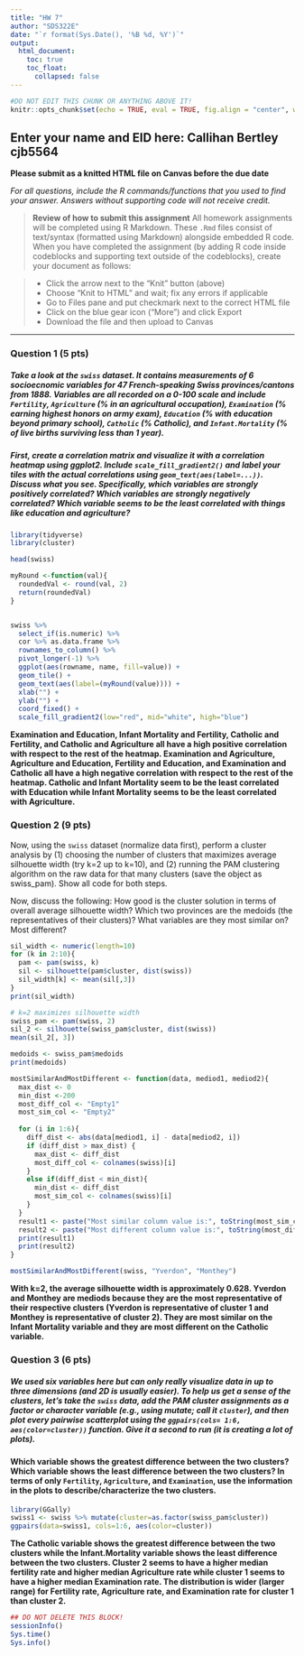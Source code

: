 ```yaml
---
title: "HW 7"
author: "SDS322E"
date: "`r format(Sys.Date(), '%B %d, %Y')`"
output:
  html_document:
    toc: true
    toc_float:
      collapsed: false
---
```


```r
#DO NOT EDIT THIS CHUNK OR ANYTHING ABOVE IT!
knitr::opts_chunk$set(echo = TRUE, eval = TRUE, fig.align = "center", warning = F, message = F, tidy=T, tidy.opts=list(width.cutoff=50), R.options=list(max.print=100,dplyr.print_max=100))
```

## Enter your name and EID here: Callihan Bertley cjb5564

**Please submit as a knitted HTML file on Canvas before the due date**

*For all questions, include the R commands/functions that you used to find your answer. Answers without supporting code will not receive credit.*

> **Review of how to submit this assignment**
> All homework assignments will be completed using R Markdown. These `.Rmd` files consist of text/syntax (formatted using Markdown) alongside embedded R code. 
> When you have completed the assignment (by adding R code inside codeblocks and supporting text outside of the codeblocks), create your document as follows:

> - Click the arrow next to the "Knit" button (above) 
> - Choose "Knit to HTML" and wait; fix any errors if applicable
> - Go to Files pane and put checkmark next to the correct HTML file
> - Click on the blue gear icon ("More") and click Export
> - Download the file and then upload to Canvas

---

### Question 1 (5 pts)

##### Take a look at the `swiss` dataset. It contains measurements of 6 socioecnomic variables for 47 French-speaking Swiss provinces/cantons from 1888. Variables are all recorded on a 0-100 scale and include `Fertility`, `Agriculture` (% in an agricultural occupation), `Examination` (% earning highest honors on army exam), `Education` (% with education beyond primary school), `Catholic` (% Catholic), and `Infant.Mortality` (% of live births surviving less than 1 year).

##### First, create a correlation matrix and visualize it with a correlation heatmap using ggplot2. Include `scale_fill_gradient2()` and label your tiles with the actual correlations using `geom_text(aes(label=...))`. Discuss what you see. Specifically, which variables are strongly positively correlated? Which variables are strongly negatively correlated? Which variable seems to be the least correlated with things like education and agriculture?

```R
library(tidyverse)
library(cluster)

head(swiss)

myRound <-function(val){
  roundedVal <- round(val, 2)
  return(roundedVal)
}


swiss %>% 
  select_if(is.numeric) %>% 
  cor %>% as.data.frame %>% 
  rownames_to_column() %>% 
  pivot_longer(-1) %>% 
  ggplot(aes(rowname, name, fill=value)) +
  geom_tile() + 
  geom_text(aes(label=(myRound(value)))) + 
  xlab("") + 
  ylab("") + 
  coord_fixed() + 
  scale_fill_gradient2(low="red", mid="white", high="blue")

```
**Examination and Education, Infant Mortality and Fertility, Catholic and Fertility, and Catholic and Agriculture all have a high positive correlation with respect to the rest of the heatmap. Examination and Agriculture, Agriculture and Education, Fertility and Education, and Examination and Catholic all have a high negative correlation with respect to the rest of the heatmap. Catholic and Infant Mortality seem to be the least correlated with Education while Infant Mortality seems to be the least correlated with Agriculture.**


### Question 2 (9 pts)

Now, using the `swiss` dataset (normalize data first), perform a cluster analysis by (1) choosing the number of clusters that maximizes average silhouette width (try k=2 up to k=10), and (2) running the PAM clustering algorithm on the raw data for that many clusters (save the object as swiss_pam). Show all code for both steps. 

Now, discuss the following: How good is the cluster solution in terms of overall average silhouette width? Which two provinces are the medoids (the representatives of their clusters)? What variables are they most similar on? Most different?

```R
sil_width <- numeric(length=10)
for (k in 2:10){
  pam <- pam(swiss, k)
  sil <- silhouette(pam$cluster, dist(swiss))
  sil_width[k] <- mean(sil[,3])
}
print(sil_width)

# k=2 maximizes silhouette width
swiss_pam <- pam(swiss, 2)
sil_2 <- silhouette(swiss_pam$cluster, dist(swiss))
mean(sil_2[, 3])

medoids <- swiss_pam$medoids
print(medoids)

mostSimilarAndMostDifferent <- function(data, mediod1, mediod2){
  max_dist <- 0
  min_dist <-200
  most_diff_col <- "Empty1"
  most_sim_col <- "Empty2"
  
  for (i in 1:6){
    diff_dist <- abs(data[mediod1, i] - data[mediod2, i])
    if (diff_dist > max_dist) {
      max_dist <- diff_dist
      most_diff_col <- colnames(swiss)[i]
    }
    else if(diff_dist < min_dist){
      min_dist <- diff_dist
      most_sim_col <- colnames(swiss)[i]
    }
  }
  result1 <- paste("Most similar column value is:", toString(most_sim_col))
  result2 <- paste("Most different column value is:", toString(most_diff_col))
  print(result1)
  print(result2)
}

mostSimilarAndMostDifferent(swiss, "Yverdon", "Monthey")
```

**With k=2, the average silhouette width is approximately 0.628. Yverdon and Monthey are mediods because they are the most representative of their respective clusters (Yverdon is representative of cluster 1 and Monthey is representative of cluster 2). They are most similar on the Infant Mortality variable and they are most different on the Catholic variable.**


### Question 3 (6 pts)

##### We used six variables here but can only really visualize data in up to three dimensions (and 2D is usually easier). To help us get a sense of the clusters, let's take the `swiss` data, add the PAM cluster assignments as a factor or character variable (e.g., using mutate; call it `cluster`), and then plot every pairwise scatterplot using the `ggpairs(cols= 1:6, aes(color=cluster))` function. Give it a second to run (it is creating a lot of plots).

#### Which variable shows the greatest difference between the two clusters? Which variable shows the least difference between the two clusters? In terms of only `Fertility`, `Agriculture`, and `Examination`, use the information in the plots to describe/characterize the two clusters.

```R
library(GGally)
swiss1 <- swiss %>% mutate(cluster=as.factor(swiss_pam$cluster))
ggpairs(data=swiss1, cols=1:6, aes(color=cluster))
```

**The Catholic variable shows the greatest difference between the two clusters while the Infant.Mortality variable shows the least difference between the two clusters. Cluster 2 seems to have a higher median fertility rate and higher median Agriculture rate while cluster 1 seems to have a higher median Examination rate. The distribution is wider (larger range) for Fertility rate, Agriculture rate, and Examination rate for cluster 1 than cluster 2.**




```R
## DO NOT DELETE THIS BLOCK!
sessionInfo()
Sys.time()
Sys.info()
```